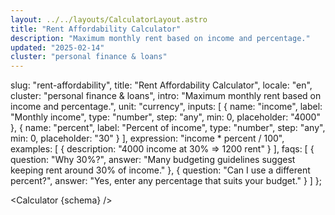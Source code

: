 ```yaml
---
layout: ../../layouts/CalculatorLayout.astro
title: "Rent Affordability Calculator"
description: "Maximum monthly rent based on income and percentage."
updated: "2025-02-14"
cluster: "personal finance & loans"
---
```


  slug: "rent-affordability",
  title: "Rent Affordability Calculator",
  locale: "en",
  cluster: "personal finance & loans",
  intro: "Maximum monthly rent based on income and percentage.",
  unit: "currency",
  inputs: [
    { name: "income", label: "Monthly income", type: "number", step: "any", min: 0, placeholder: "4000" },
    { name: "percent", label: "Percent of income", type: "number", step: "any", min: 0, placeholder: "30" }
  ],
  expression: "income * percent / 100",
  examples: [
    { description: "4000 income at 30% ⇒ 1200 rent" }
  ],
  faqs: [
    { question: "Why 30%?", answer: "Many budgeting guidelines suggest keeping rent around 30% of income." },
    { question: "Can I use a different percent?", answer: "Yes, enter any percentage that suits your budget." }
  ]
};

<Calculator {schema} />
